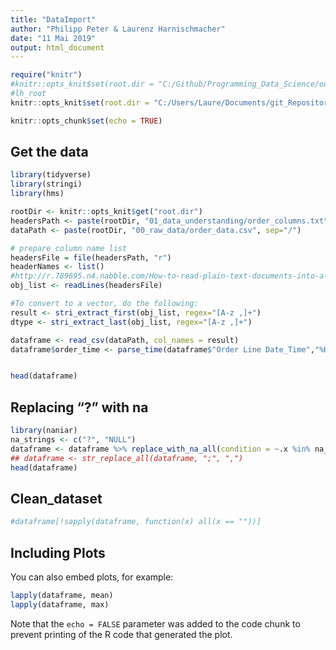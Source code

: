 ---
title: "DataImport"
author: "Philipp Peter & Laurenz Harnischmacher"
date: "11 Mai 2019"
output: html_document
---

```{r "knitr config", cache = FALSE, include=FALSE}
require("knitr")
#knitr::opts_knit$set(root.dir = "C:/Github/Programming_Data_Science/ourdata")
#lh_root
knitr::opts_knit$set(root.dir = "C:/Users/Laure/Documents/git_Repositories/phyk_data")
```
```{r setup, include=FALSE}
knitr::opts_chunk$set(echo = TRUE)
```

## Get the data 

```{r}
library(tidyverse)
library(stringi)
library(hms)

rootDir <- knitr::opts_knit$get("root.dir")
headersPath <- paste(rootDir, "01_data_understanding/order_columns.txt", sep="/")
dataPath <- paste(rootDir, "00_raw_data/order_data.csv", sep="/")

# prepare column name list
headersFile = file(headersPath, "r")
headerNames <- list()
#http://r.789695.n4.nabble.com/How-to-read-plain-text-documents-into-a-vector-td901794.html
obj_list <- readLines(headersFile)

#To convert to a vector, do the following:
result <- stri_extract_first(obj_list, regex="[A-z ,]+")
dtype <- stri_extract_last(obj_list, regex="[A-z ,]+")

dataframe <- read_csv(dataPath, col_names = result)
dataframe$order_time <- parse_time(dataframe$"Order Line Date_Time","%H\\:%M\\:%S")


head(dataframe)
```



## Replacing "?" with na
```{r}
library(naniar)
na_strings <- c("?", "NULL")
dataframe <- dataframe %>% replace_with_na_all(condition = ~.x %in% na_strings)
## dataframe <- str_replace_all(dataframe, ";", ",")
head(dataframe)

```

## Clean_dataset
```{r}
#dataframe[!sapply(dataframe, function(x) all(x == ""))]

```


## Including Plots

You can also embed plots, for example:

```{r}
lapply(dataframe, mean)
lapply(dataframe, max)
```

Note that the `echo = FALSE` parameter was added to the code chunk to prevent printing of the R code that generated the plot.

